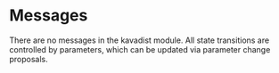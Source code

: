 

# Messages

There are no messages in the kavadist module. All state transitions are controlled by parameters, which can be updated via parameter change proposals.


